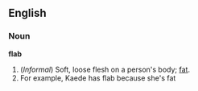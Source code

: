 ==English==

===Noun===
'''flab'''
# (''Informal'') Soft, loose flesh on a person's body; [[fat]].
# For example, Kaede has flab because she's fat